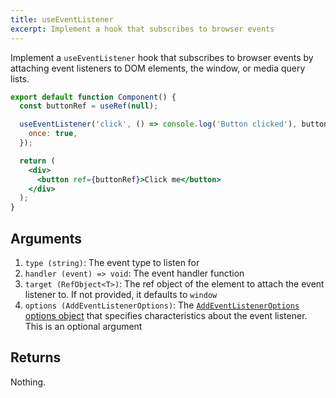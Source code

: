 ```yaml
---
title: useEventListener
excerpt: Implement a hook that subscribes to browser events
---
```


Implement a `useEventListener` hook that subscribes to browser events by attaching event listeners to DOM elements, the window, or media query lists.

```jsx
export default function Component() {
  const buttonRef = useRef(null);

  useEventListener('click', () => console.log('Button clicked'), buttonRef, {
    once: true,
  });

  return (
    <div>
      <button ref={buttonRef}>Click me</button>
    </div>
  );
}
```

## Arguments

1. `type (string)`: The event type to listen for
2. `handler (event) => void`: The event handler function
3. `target (RefObject<T>)`: The ref object of the element to attach the event listener to. If not provided, it defaults to `window`
4. `options (AddEventListenerOptions)`: The [`AddEventListenerOptions` options object](https://developer.mozilla.org/en-US/docs/Web/API/EventTarget/addEventListener#options) that specifies characteristics about the event listener. This is an optional argument

## Returns

Nothing.
